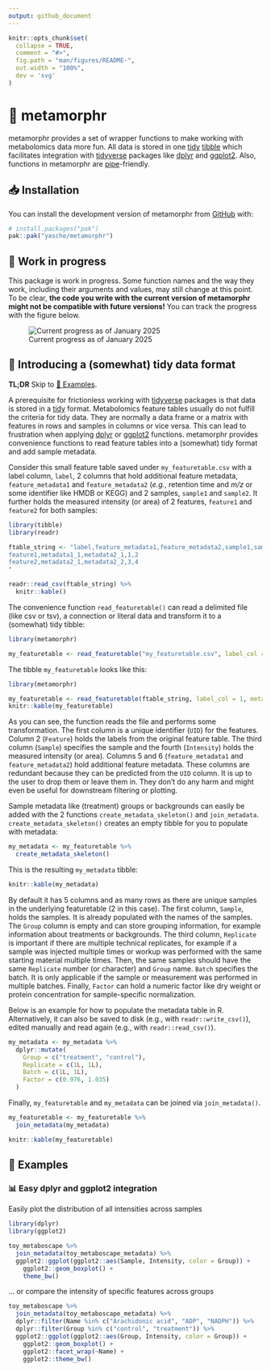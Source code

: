 ```yaml
---
output: github_document
---
```


<!-- README.md is generated from README.Rmd. Please edit that file -->

```r
knitr::opts_chunk$set(
  collapse = TRUE,
  comment = "#>",
  fig.path = "man/figures/README-",
  out.width = "100%",
  dev = 'svg'
)
```

# 🦋 metamorphr

<!-- badges: start -->

<!-- badges: end -->

metamorphr provides a set of wrapper functions to make working with metabolomics data more fun. All data is stored in one [tidy](https://cran.r-project.org/web/packages/tidyr/vignettes/tidy-data.html) [tibble](https://tibble.tidyverse.org/) which facilitates integration with [tidyverse](https://www.tidyverse.org/) packages like [dplyr](https://dplyr.tidyverse.org/) and [ggplot2](https://ggplot2.tidyverse.org/). Also, functions in metamorphr are [pipe](https://magrittr.tidyverse.org/index.html)-friendly.

## 📥 Installation

You can install the development version of metamorphr from [GitHub](https://github.com/) with:

``` r
# install.packages("pak")
pak::pak("yasche/metamorphr")
```

## 🔧 Work in progress

This package is work in progress. Some function names and the way they work, including their arguments and values, may still change at this point. To be clear, **the code you write with the current version of metamorphr might not be compatible with future versions!** You can track the progress with the figure below.

![Current progress as of January 2025](man/figures/250131_progress.svg)

## 🧹 Introducing a (somewhat) tidy data format

**TL;DR** Skip to [📑 Examples](#-examples).

A prerequisite for frictionless working with [tidyverse](https://www.tidyverse.org/) packages is that data is stored in a [tidy](https://cran.r-project.org/web/packages/tidyr/vignettes/tidy-data.html) format. Metabolomics feature tables usually do not fulfill the criteria for tidy data. They are normally a data frame or a matrix with features in rows and samples in columns or vice versa. This can lead to frustration when applying [dplyr](https://dplyr.tidyverse.org/) or [ggplot2](https://ggplot2.tidyverse.org/) functions. metamorphr provides convenience functions to read feature tables into a (somewhat) tidy format and add sample metadata.

Consider this small feature table saved under `my_featuretable.csv` with a label column, `label`, 2 columns that hold additional feature metadata, `feature_metadata1` and `feature_metadata2` (*e.g.*, retention time and *m/z* or some identifier like HMDB or KEGG) and 2 samples, `sample1` and `sample2`. It further holds the measured intensity (or area) of 2 features, `feature1` and `feature2` for both samples:

```r
library(tibble)
library(readr)

ftable_string <- "label,feature_metadata1,feature_metadata2,sample1,sample2
feature1,metadata1_1,metadata2_1,1,2
feature2,metadata2_1,metadata2_2,3,4
"
```

```r
readr::read_csv(ftable_string) %>%
  knitr::kable()
```

The convenience function `read_featuretable()` can read a delimited file (like csv or tsv), a connection or literal data and transform it to a (somewhat) tidy tibble:

```r
library(metamorphr)

my_featuretable <- read_featuretable("my_featuretable.csv", label_col = 1, metadata_cols = c(2,3))
```

The tibble `my_featuretable` looks like this:

```r
library(metamorphr)

my_featuretable <- read_featuretable(ftable_string, label_col = 1, metadata_cols = c(2,3))
knitr::kable(my_featuretable)
```

As you can see, the function reads the file and performs some transformation. The first column is a unique identifier (`UID`) for the features. Column 2 (`Feature`) holds the labels from the original feature table. The third column (`Sample`) specifies the sample and the fourth (`Intensity`) holds the measured intensity (or area). Columns 5 and 6 (`feature_metadata1` and `feature_metadata2`) hold additional feature metadata. These columns are redundant because they can be predicted from the `UID` column. It is up to the user to drop them or leave them in. They don't do any harm and might even be useful for downstream filtering or plotting.

Sample metadata like (treatment) groups or backgrounds can easily be added with the 2 functions `create_metadata_skeleton()` and `join_metadata`. `create_metadata_skeleton()` creates an empty tibble for you to populate with metadata:

```r
my_metadata <- my_featuretable %>%
  create_metadata_skeleton()
```

This is the resulting `my_metadata` tibble:

```r
knitr::kable(my_metadata)
```

By default it has 5 columns and as many rows as there are unique samples in the underlying featuretable (2 in this case). The first column, `Sample`, holds the samples. It is already populated with the names of the samples. The `Group` column is empty and can store grouping information, for example information about treatments or backgrounds. The third column, `Replicate` is important if there are multiple technical replicates, for example if a sample was injected multiple times or workup was performed with the same starting material multiple times. Then, the same samples should have the same `Replicate` number (or character) and `Group` name. `Batch` specifies the batch. It is only applicable if the sample or measurement was performed in multiple batches. Finally, `Factor` can hold a numeric factor like dry weight or protein concentration for sample-specific normalization.

Below is an example for how to populate the metadata table in R. Alternatively, it can also be saved to disk (e.g., with `readr::write_csv()`), edited manually and read again (e.g., with `readr::read_csv()`).

```r
my_metadata <- my_metadata %>%
  dplyr::mutate(
    Group = c("treatment", "control"),
    Replicate = c(1L, 1L),
    Batch = c(1L, 1L),
    Factor = c(0.976, 1.035)
  )
```

Finally, `my_featuretable` and `my_metadata` can be joined via `join_metadata()`.

```r
my_featuretable <- my_featuretable %>%
  join_metadata(my_metadata)
```

```r
knitr::kable(my_featuretable)
```

## 📑 Examples

### 📊 Easy dplyr and ggplot2 integration

Easily plot the distribution of all intensities across samples

```r
library(dplyr)
library(ggplot2)

toy_metaboscape %>%
  join_metadata(toy_metaboscape_metadata) %>%
  ggplot2::ggplot(ggplot2::aes(Sample, Intensity, color = Group)) +
    ggplot2::geom_boxplot() +
    theme_bw()
```

... or compare the intensity of specific features across groups

```r
toy_metaboscape %>%
  join_metadata(toy_metaboscape_metadata) %>%
  dplyr::filter(Name %in% c("Arachidonic acid", "ADP", "NADPH")) %>%
  dplyr::filter(Group %in% c("control", "treatment")) %>%
  ggplot2::ggplot(ggplot2::aes(Group, Intensity, color = Group)) +
    ggplot2::geom_boxplot() +
    ggplot2::facet_wrap(~Name) +
    ggplot2::theme_bw()
```
